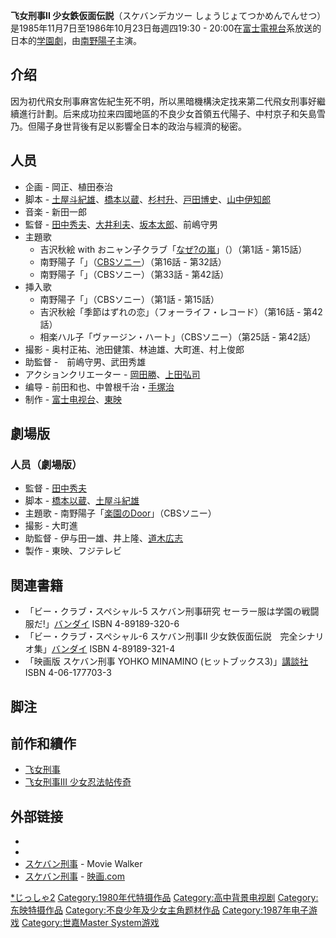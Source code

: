 {{expand|time=2015-10-09T13:07:22+00:00}}
{{ドラマ}}
'''飞女刑事II 少女鉄仮面伝説'''（スケバンデカツー しょうじょてつかめんでんせつ）是1985年11月7日至1986年10月23日毎週四19:30 - 20:00在[[富士電視台|富士電視台]]系放送的日本的[[学園劇|学園劇]]，由[[南野陽子|南野陽子]]主演。
==介绍==
因为初代飛女刑事麻宮佐紀生死不明，所以黑暗機構決定找来第二代飛女刑事好繼續進行計劃。后来成功拉来四國地區的不良少女首領五代陽子、中村京子和矢島雪乃。但陽子身世背後有足以影響全日本的政治与經濟的秘密。
==人员==
* 企画 - 岡正、植田泰治
* 脚本 - [[土屋斗紀雄|土屋斗紀雄]]、[[橋本以蔵|橋本以蔵]]、[[杉村升|杉村升]]、[[戸田博史|戸田博史]]、[[山中伊知郎|山中伊知郎]]
* 音楽 - 新田一郎
* 監督 - [[田中秀夫|田中秀夫]]、[[大井利夫|大井利夫]]、[[坂本太郎|坂本太郎]]、前嶋守男
* 主題歌
** 吉沢秋絵 with おニャン子クラブ「[[なぜ?の嵐|なぜ?の嵐]]」（{{link-ja|FOR LIFE RECORDS|フォーライフ・レコード}}）（第1話 - 第15話）
** 南野陽子「{{link-ja|悲情纪念碑|悲しみモニュメント}}」（[[Sony_Music_Records|CBSソニー]]）（第16話 - 第32話）
** 南野陽子「{{link-ja|风之曲|風のマドリガル}}」（CBSソニー）（第33話 - 第42話）
* 挿入歌
** 南野陽子「{{link-ja|告别头晕|さよならのめまい}}」（CBSソニー）（第1話 - 第15話）
** 吉沢秋絵「季節はずれの恋」（フォーライフ・レコード）（第16話 - 第42話）
** 相楽ハル子「ヴァージン・ハート」（CBSソニー）（第25話 - 第42話）
* 撮影 - 奥村正祐、池田健策、林迪雄、大町進、村上俊郎
* 助監督 -　前嶋守男、武田秀雄 
* アクションクリエーター - [[岡田勝|岡田勝]]、[[上田弘司|上田弘司]]
* 编导 - 前田和也、中曽根千治・[[手塚治|手塚治]]
* 制作 - [[富士电视台|富士电视台]]、[[東映|東映]]
== 劇場版 ==
=== 人员（劇場版） ===
* 監督 - [[田中秀夫|田中秀夫]]
* 脚本 - [[橋本以蔵|橋本以蔵]]、[[土屋斗紀雄|土屋斗紀雄]]
* 主題歌 - 南野陽子「[[楽園のDoor|楽園のDoor]]」（CBSソニー）
* 撮影 - 大町進
* 助監督 - 伊与田一雄、井上隆、[[道木広志|道木広志]]
* 製作 - 東映、フジテレビ
== 関連書籍 ==
* 「ビー・クラブ・スペシャル-5 スケバン刑事研究 セーラー服は学園の戦闘服だ!」[[バンダイ|バンダイ]] ISBN 4-89189-320-6
* 「ビー・クラブ・スペシャル-6 スケバン刑事II 少女鉄仮面伝説　完全シナリオ集」[[バンダイ|バンダイ]] ISBN 4-89189-321-4
* 「映画版 スケバン刑事 YOHKO MINAMINO (ヒットブックス3)」[[講談社|講談社]] ISBN 4-06-177703-3

== 脚注 ==
{{reflist}}

== 前作和續作 ==

* [[飞女刑事|飞女刑事]]
* [[飞女刑事III_少女忍法帖传奇|飞女刑事III 少女忍法帖传奇]]

== 外部链接==
* {{Movielink|allcinema|86092|スケバン刑事}}
* {{Movielink|kinejun|17787|スケバン刑事}}
* [http://movie.walkerplus.com/mv17608/ スケバン刑事] - Movie Walker
* [http://eiga.com/movie/37346/ スケバン刑事] - [[映画.com|映画.com]]

<!--{{スケバン刑事}}-->

<!--{{デフォルトソート:すけはんてか2}}-->
[[Category:飞女刑事|*じっしゃ2]]
[[Category:1980年代特摄作品|Category:1980年代特摄作品]]
[[Category:高中背景电视剧|Category:高中背景电视剧]]
 
[[Category:东映特摄作品|Category:东映特摄作品]]
[[Category:不良少年及少女主角题材作品|Category:不良少年及少女主角题材作品]]
[[Category:1987年电子游戏|Category:1987年电子游戏]]
[[Category:世嘉Master_System游戏|Category:世嘉Master System游戏]]